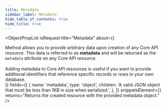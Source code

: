 ```yaml
---
title: Metadata
sidebar_label: Metadata
hide_table_of_contents: true
hide_title: true
---
```



<ObjectPropList
  isRequest
  title="Metadata"
  about={(
    <div>
      Method allows you to provide arbitrary data upon creation of any Core API resource. This
      data is referred to as <strong>metadata</strong> and will be returned as the <code>metadata</code> attribute
      on any Core API resource.
      <br/><br/>
      Adding metadata to Core API resources is useful if you want to provide additional identifiers
      that reference specific records or rows in your own database.
    </div>
  )}
  fields={[
    {
      name: 'metadata',
      type: 'object',
      children: 'A valid JSON object that must be less than 1KB in size when serialized.',
    },
  ]}
  snippetsElement={<MetadataSample />}
  returns="Returns the created resource with the provided metadata object."
/>

